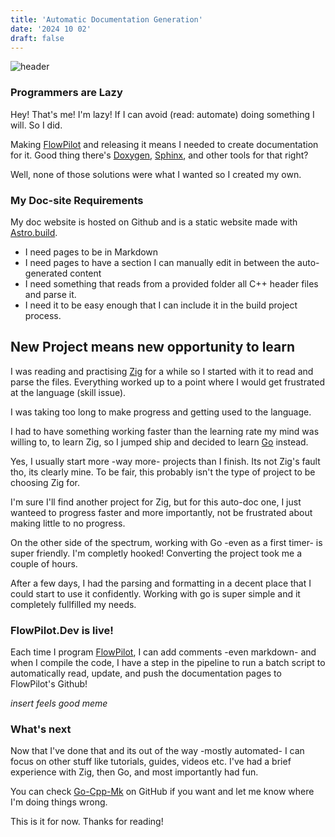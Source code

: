 ```yaml
---
title: 'Automatic Documentation Generation'
date: '2024 10 02'
draft: false
---
```


![header](/img/programming-header.jpg)

### Programmers are Lazy
Hey! That's me! I'm lazy! If I can avoid (read: automate) doing something I will. So I did. 

Making [FlowPilot](/projects/flowpilot-2024) and releasing it means I needed to create documentation for it.
Good thing there's [Doxygen](https://www.doxygen.nl/), [Sphinx](https://www.sphinx-doc.org/en/master/), and other tools for that right? 

Well, none of those solutions were what I wanted so I created my own.

### My Doc-site Requirements
My doc website is hosted on Github and is a static website made with [Astro.build](https://astro.build/).
- I need pages to be in Markdown
- I need pages to have a section I can manually edit in between the auto-generated content
- I need something that reads from a provided folder all C++ header files and parse it.
- I need it to be easy enough that I can include it in the build project process.

## New Project means new opportunity to learn
I was reading and practising [Zig](https://ziglang.org/) for a while so I started with it to read and parse the files. Everything worked up to a point where I would get frustrated at the language (skill issue). 

I was taking too long to make progress and getting used to the language. 

I had to have something working faster than the learning rate my mind was willing to, to learn Zig, so I jumped ship and decided to learn [Go](https://go.dev/) instead.

Yes, I usually start more -way more- projects than I finish. Its not Zig's fault tho, its clearly mine. To be fair, this probably isn't the type of project to be choosing Zig for.

I'm sure I'll find another project for Zig, but for this auto-doc one, I just wanteed to progress faster and more importantly, not be frustrated about making little to no progress.

On the other side of the spectrum, working with Go -even as a first timer- is super friendly. I'm completly hooked! Converting the project took me a couple of hours.

After a few days, I had the parsing and formatting in a decent place that I could start to use it confidently.
Working with go is super simple and it completely fullfilled my needs.

### FlowPilot.Dev is live!
Each time I program [FlowPilot](https://www.flowpilot.dev), I can add comments -even markdown- and when I compile the code, I have a step in the pipeline to run a batch script to automatically read, update, and push the documentation pages to FlowPilot's Github!

*insert feels good meme*

### What's next
Now that I've done that and its out of the way -mostly automated- I can focus on other stuff like tutorials, guides, videos etc. 
I've had a brief experience with Zig, then Go, and most importantly had fun.

You can check [Go-Cpp-Mk](https://github.com/Mikea15/go-cpp-mk) on GitHub if you want and let me know where I'm doing things wrong.

This is it for now. Thanks for reading!